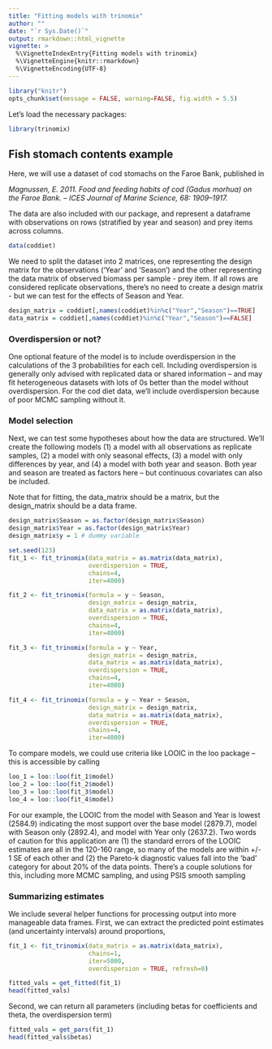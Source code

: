 ```yaml
---
title: "Fitting models with trinomix"
author: ""
date: "`r Sys.Date()`"
output: rmarkdown::html_vignette
vignette: >
  %\VignetteIndexEntry{Fitting models with trinomix}
  %\VignetteEngine{knitr::rmarkdown}
  %\VignetteEncoding{UTF-8}
---
```


```r
library("knitr")
opts_chunk$set(message = FALSE, warning=FALSE, fig.width = 5.5)
```

Let's load the necessary packages:

```r
library(trinomix)
```

## Fish stomach contents example

Here, we will use a dataset of cod stomachs on the Faroe Bank, published in 

*Magnussen, E. 2011. Food and feeding habits of cod (Gadus morhua) on the Faroe Bank. – ICES Journal of Marine Science, 68: 1909–1917.*

The data are also included with our package, and represent a dataframe with observations on rows (stratified by year and season) and prey items across columns. 

```r
data(coddiet)
```

We need to split the dataset into 2 matrices, one representing the design matrix for the observations ('Year' and 'Season') and the other representing the data matrix of observed biomass per sample - prey item. If all rows are considered replicate observations, there's no need to create a design matrix - but we can test for the effects of Season and Year. 

```r
design_matrix = coddiet[,names(coddiet)%in%c("Year","Season")==TRUE]
data_matrix = coddiet[,names(coddiet)%in%c("Year","Season")==FALSE]
```

### Overdispersion or not? 

One optional feature of the model is to include overdispersion in the calculations of the 3 probabilities for each cell. Including overdispersion is generally only advised with replicated data or shared information -- and may fit heterogeneous datasets with lots of 0s better than the model without overdispersion. For the cod diet data, we'll include overdispersion because of poor MCMC sampling without it. 

### Model selection  

Next, we can test some hypotheses about how the data are structured. We'll create the following models (1) a model with all observations as replicate samples, (2) a model with only seasonal effects, (3) a model with only differences by year, and (4) a model with both year and season. Both year and season are treated as factors here -- but continuous covariates can also be included.

Note that for fitting, the data_matrix should be a matrix, but the design_matrix should be a data frame.  

```r
design_matrix$Season = as.factor(design_matrix$Season)
design_matrix$Year = as.factor(design_matrix$Year)
design_matrix$y = 1 # dummy variable

set.seed(123)
fit_1 <- fit_trinomix(data_matrix = as.matrix(data_matrix),
                      overdispersion = TRUE,
                      chains=4,
                      iter=4000)

fit_2 <- fit_trinomix(formula = y ~ Season, 
                      design_matrix = design_matrix, 
                      data_matrix = as.matrix(data_matrix),
                      overdispersion = TRUE,
                      chains=4,
                      iter=4000)

fit_3 <- fit_trinomix(formula = y ~ Year, 
                      design_matrix = design_matrix, 
                      data_matrix = as.matrix(data_matrix),
                      overdispersion = TRUE,
                      chains=4,
                      iter=4000)

fit_4 <- fit_trinomix(formula = y ~ Year + Season, 
                      design_matrix = design_matrix, 
                      data_matrix = as.matrix(data_matrix),
                      overdispersion = TRUE,
                      chains=4,
                      iter=4000)
```

To compare models, we could use criteria like LOOIC in the loo package -- this is accessible by calling  

```r
loo_1 = loo::loo(fit_1$model)
loo_2 = loo::loo(fit_2$model)
loo_3 = loo::loo(fit_3$model)
loo_4 = loo::loo(fit_4$model)
```

For our example, the LOOIC from the model with Season and Year is lowest (2584.9) indicating the most support over the base model (2879.7), model with Season only (2892.4), and model with Year only (2637.2). Two words of caution for this application are (1) the standard errors of the LOOIC estimates are all in the 120-160 range, so many of the models are within +/- 1 SE of each other and (2) the Pareto-k diagnostic values fall into the 'bad' category for about 20% of the data points. There's a couple solutions for this, including more MCMC sampling, and using PSIS smooth sampling 

### Summarizing estimates

We include several helper functions for processing output into more manageable data frames. First, we can extract the predicted point estimates (and uncertainty intervals) around proportions,

```r
fit_1 <- fit_trinomix(data_matrix = as.matrix(data_matrix), 
                      chains=1,
                      iter=5000,
                      overdispersion = TRUE, refresh=0)

fitted_vals = get_fitted(fit_1)
head(fitted_vals)
```

Second, we can return all parameters (including betas for coefficients and theta, the overdispersion term) 

```r
fitted_vals = get_pars(fit_1)
head(fitted_vals$betas)
```



